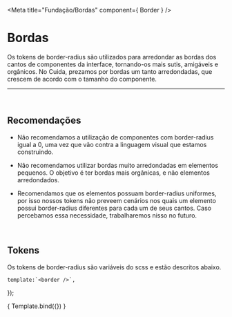 
<Meta title="Fundação/Bordas" component={ Border } />

# Bordas

Os tokens de border-radius são utilizados para arredondar as bordas dos cantos de componentes 
da interface, tornando-os mais sutis, amigáveis e orgânicos. No Cuida, prezamos por bordas um 
tanto arredondadas, que crescem de acordo com o tamanho do componente.

<hr />
<br />

## Recomendações

-  Não recomendamos a utilização de componentes com border-radius igual a 0,
 uma vez que vão contra a linguagem visual que estamos construindo.

-  Não recomendamos utilizar bordas muito arredondadas em elementos
 pequenos. O objetivo é ter bordas mais orgânicas, e não elementos arredondados.

- Recomendamos que os elementos possuam border-radius uniformes, por isso nossos 
tokens não preveem cenários nos quais um elemento possui border-radius
 diferentes para cada um de seus cantos. Caso percebamos essa necessidade,
  trabalharemos nisso no futuro.


<br />

## Tokens
Os tokens de border-radius são variáveis do scss e estão descritos abaixo.
<br />

    template:`<border />`,
});

<Story name="borda">
    { Template.bind({}) }
</Story>
